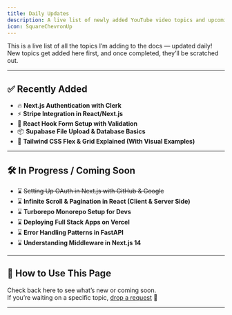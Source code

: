 ```yaml
---
title: Daily Updates
description: A live list of newly added YouTube video topics and upcoming ones — updated daily.
icon: SquareChevronUp
---
```


This is a live list of all the topics I’m adding to the docs — updated daily!  
New topics get added here first, and once completed, they’ll be scratched out.

---

## ✅ Recently Added

- 🔥 **Next.js Authentication with Clerk**  
- ⚡ **Stripe Integration in React/Next.js**  
- 🎯 **React Hook Form Setup with Validation**  
- 📦 **Supabase File Upload & Database Basics**  
- 🧱 **Tailwind CSS Flex & Grid Explained (With Visual Examples)**

---

## 🛠️ In Progress / Coming Soon

- ⌛ ~~Setting Up OAuth in Next.js with GitHub & Google~~  
- ⌛ **Infinite Scroll & Pagination in React (Client & Server Side)**  
- ⌛ **Turborepo Monorepo Setup for Devs**  
- ⌛ **Deploying Full Stack Apps on Vercel**  
- ⌛ **Error Handling Patterns in FastAPI**  
- ⌛ **Understanding Middleware in Next.js 14**

---

## 🧠 How to Use This Page

Check back here to see what’s new or coming soon.  
If you’re waiting on a specific topic, [drop a request](#) 👀

---